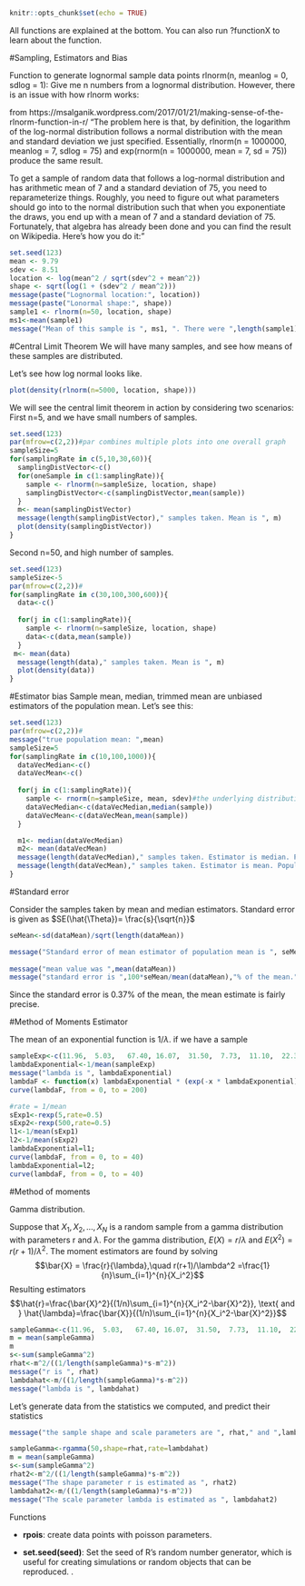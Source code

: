 ```{r setup, include=FALSE}
knitr::opts_chunk$set(echo = TRUE)
```
All functions are explained at the bottom. You can also run ?functionX to learn about the function.

#Sampling, Estimators and Bias 

Function to generate lognormal sample data points
rlnorm(n, meanlog = 0, sdlog = 1): Give me n numbers from a lognormal distribution.
However, there is an issue with how rlnorm works:

from https://msalganik.wordpress.com/2017/01/21/making-sense-of-the-rlnorm-function-in-r/
"The problem here is that, by definition, the logarithm of the log-normal distribution follows a normal distribution with the mean and standard deviation we just specified. Essentially, rlnorm(n = 1000000, meanlog = 7, sdlog = 75) and exp(rnorm(n = 1000000, mean = 7, sd = 75)) produce the same result.

To get a sample of random data that follows a log-normal distribution and has arithmetic mean of 7 and a standard deviation of 75, you need to reparameterize things.  Roughly, you need to figure out what parameters should go into to the normal distribution such that when you exponentiate the draws, you end up with a mean of 7 and a standard deviation of 75.  Fortunately, that algebra has already been done and you can find the result on Wikipedia.  Here's how you do it:"

```{r}
set.seed(123)
mean <- 9.79
sdev <- 8.51
location <- log(mean^2 / sqrt(sdev^2 + mean^2))
shape <- sqrt(log(1 + (sdev^2 / mean^2)))
message(paste("Lognormal location:", location))
message(paste("Lonormal shape:", shape))
sample1 <- rlnorm(n=50, location, shape)
ms1<-mean(sample1)
message("Mean of this sample is ", ms1, ". There were ",length(sample1)," data points in this sample.")
```
#Central Limit Theorem
We will have many samples, and see how means of these samples are distributed.

Let's see how log normal looks like.

```{r}
plot(density(rlnorm(n=5000, location, shape)))
```

We will see the central limit theorem in action by considering two scenarios: 
First n=5, and we have small numbers of samples.


```{r}
set.seed(123)
par(mfrow=c(2,2))#par combines multiple plots into one overall graph
sampleSize=5  
for(samplingRate in c(5,10,30,60)){
  samplingDistVector<-c()
  for(oneSample in c(1:samplingRate)){
    sample <- rlnorm(n=sampleSize, location, shape)
    samplingDistVector<-c(samplingDistVector,mean(sample))
  }
  m<- mean(samplingDistVector)
  message(length(samplingDistVector)," samples taken. Mean is ", m)
  plot(density(samplingDistVector))
}

```

Second n=50, and high number of samples.
```{r}
set.seed(123)
sampleSize<-5
par(mfrow=c(2,2))#
for(samplingRate in c(30,100,300,600)){
  data<-c()
   
  for(j in c(1:samplingRate)){
    sample <- rlnorm(n=sampleSize, location, shape)
    data<-c(data,mean(sample))
  }
 m<- mean(data)
  message(length(data)," samples taken. Mean is ", m)
  plot(density(data))
}
```

#Estimator bias
Sample mean, median, trimmed mean are unbiased estimators of the population mean. Let's see this: 
```{r}
set.seed(123)
par(mfrow=c(2,2))#  
message("true population mean: ",mean)
sampleSize=5 
for(samplingRate in c(10,100,1000)){
  dataVecMedian<-c()
  dataVecMean<-c()
   
  for(j in c(1:samplingRate)){
    sample <- rnorm(n=sampleSize, mean, sdev)#the underlying distribution is normal.
    dataVecMedian<-c(dataVecMedian,median(sample))
    dataVecMean<-c(dataVecMean,mean(sample))
  }

  m1<- median(dataVecMedian)
  m2<- mean(dataVecMean)
  message(length(dataVecMedian)," samples taken. Estimator is median. Population  mean is estimated as ", m1)
  message(length(dataVecMean)," samples taken. Estimator is mean. Population mean is estimated as ", m2)
} 
```

#Standard error

Consider the samples taken by mean and median estimators. Standard error is given as $SE(\hat{\Theta})= \frac{s}{\sqrt{n}}$

```{r}
 
seMean<-sd(dataMean)/sqrt(length(dataMean))

message("Standard error of mean estimator of population mean is ", seMean)
 
message("mean value was ",mean(dataMean))
message("standard error is ",100*seMean/mean(dataMean),"% of the mean.")

```
Since the standard error is 0.37% of the mean, the mean estimate is fairly precise.


#Method of Moments Estimator

The mean of an exponential function is $1/ \lambda$. if we have a sample 
```{r}

sampleExp<-c(11.96,  5.03,   67.40, 16.07,  31.50,  7.73,  11.10,  22.38)
lambdaExponential<-1/mean(sampleExp)
message("lambda is ", lambdaExponential)
lambdaF <- function(x) lambdaExponential * (exp(-x * lambdaExponential))
curve(lambdaF, from = 0, to = 200)

#rate = 1/mean
sExp1<-rexp(5,rate=0.5)
sExp2<-rexp(500,rate=0.5)
l1<-1/mean(sExp1)
l2<-1/mean(sExp2)
lambdaExponential=l1;
curve(lambdaF, from = 0, to = 40)
lambdaExponential=l2;
curve(lambdaF, from = 0, to = 40)
```

#Method of moments

Gamma distribution. 

Suppose that $X_1,X_2,\ldots,X_N$ is a random sample from a gamma distribution with parameters r and $\lambda$. For the gamma distribution, $E(X) = r / \lambda$ and $E(X^2 ) = r (r +1) / \lambda^2$. The moment estimators are found by solving 
    $$\bar{X} = \frac{r}{\lambda},\quad r(r+1)/\lambda^2 =\frac{1}{n}\sum_{i=1}^{n}{X_i^2}$$
   Resulting estimators $$\hat{r}=\frac{\bar{X}^2}{(1/n)\sum_{i=1}^{n}{X_i^2-\bar{X}^2}}, \text{ and } \hat{\lambda}=\frac{\bar{X}}{(1/n)\sum_{i=1}^{n}{X_i^2-\bar{X}^2}}$$
   
   
```{r}

sampleGamma<-c(11.96,  5.03,   67.40, 16.07,  31.50,  7.73,  11.10,  22.38)
m = mean(sampleGamma)
m
s<-sum(sampleGamma^2)
rhat<-m^2/((1/length(sampleGamma)*s-m^2))
message("r is ", rhat)
lambdahat<-m/((1/length(sampleGamma)*s-m^2))
message("lambda is ", lambdahat)
```
Let's generate data from the statistics we computed, and predict their statistics

```{r echo =TRUE}
message("the sample shape and scale parameters are ", rhat," and ",lambdahat)

sampleGamma<-rgamma(50,shape=rhat,rate=lambdahat)
m = mean(sampleGamma)
s<-sum(sampleGamma^2)
rhat2<-m^2/((1/length(sampleGamma)*s-m^2))
message("The shape parameter r is estimated as ", rhat2)
lambdahat2<-m/((1/length(sampleGamma)*s-m^2))
message("The scale parameter lambda is estimated as ", lambdahat2)


```
   

Functions

- **rpois**: create data points with poisson parameters.

- **set.seed(seed)**: Set the seed of R's random number generator, which is useful for creating simulations or random objects that can be reproduced.
 .
